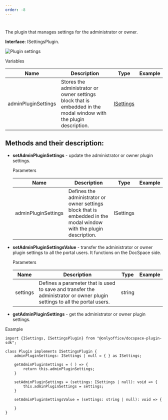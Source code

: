 ```yaml
---
order: -8
---
```

# [](/docspace/pluginssdk/codingplugin/plugintypes)

The plugin that manages settings for the administrator or owner.

**Interface**: ISettingsPlugin.

![Plugin settings](/content/img/docspace/settings-block.png)

Variables

| Name                | Description                                                                                                        | Type                                                                                                            | Example |
| ------------------- | ------------------------------------------------------------------------------------------------------------------ | --------------------------------------------------------------------------------------------------------------- | ------- |
| adminPluginSettings | Stores the administrator or owner settings block that is embedded in the modal window with the plugin description. | [ISettings](https://github.com/ONLYOFFICE/docspace-plugin-sdk/blob/master/src/interfaces/settings/ISettings.ts) |         |

## Methods and their description:

* **setAdminPluginSettings** - update the administrator or owner plugin settings.

  Parameters

  | Name                | Description                                                                                                         | Type      | Example |
  | ------------------- | ------------------------------------------------------------------------------------------------------------------- | --------- | ------- |
  | adminPluginSettings | Defines the administrator or owner settings block that is embedded in the modal window with the plugin description. | ISettings |         |

* **setAdminPluginSettingsValue** - transfer the administrator or owner plugin settings to all the portal users. It functions on the DocSpace side.

  Parameters

  | Name     | Description                                                                                                               | Type   | Example |
  | -------- | ------------------------------------------------------------------------------------------------------------------------- | ------ | ------- |
  | settings | Defines a parameter that is used to save and transfer the administrator or owner plugin settings to all the portal users. | string |         |

* **getAdminPluginSettings** - get the administrator or owner plugin settings.

Example

```
import {ISettings, ISettingsPlugin} from "@onlyoffice/docspace-plugin-sdk";

class Plugin implements ISettingsPlugin {
    adminPluginSettings: ISettings | null = { } as ISettings;

    getAdminPluginSettings = ( ) => {
        return this.adminPluginSettings;
    }

    setAdminPluginSettings = (settings: ISettings | null): void => {
        this.adminPluginSettings = settings;
    }

    setAdminPluginSettingsValue = (settings: string | null): void => {

    }
}
```
